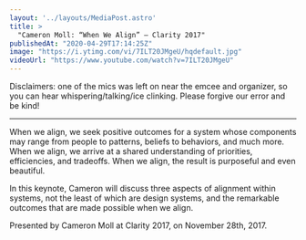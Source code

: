 ```yaml
---
layout: '../layouts/MediaPost.astro'
title: >
  "Cameron Moll: “When We Align” — Clarity 2017"
publishedAt: "2020-04-29T17:14:25Z"
image: "https://i.ytimg.com/vi/7ILT20JMgeU/hqdefault.jpg"
videoUrl: "https://www.youtube.com/watch?v=7ILT20JMgeU"
---
```

Disclaimers: one of the mics was left on near the emcee and organizer, so you can hear whispering/talking/ice clinking. Please forgive our error and be kind!

---

When we align, we seek positive outcomes for a system whose components may range from people to patterns, beliefs to behaviors, and much more. When we align, we arrive at a shared understanding of priorities, efficiencies, and tradeoffs. When we align, the result is purposeful and even beautiful.

In this keynote, Cameron will discuss three aspects of alignment within systems, not the least of which are design systems, and the remarkable outcomes that are made possible when we align.

Presented by Cameron Moll at Clarity 2017, on November 28th, 2017.
